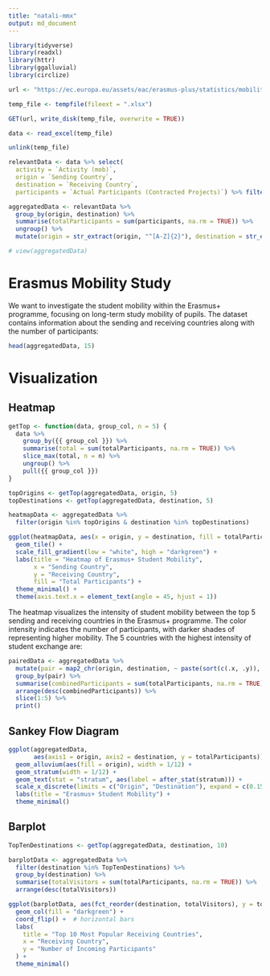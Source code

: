 ```yaml
---
title: "natali-mmx"
output: md_document
---
```


```r
library(tidyverse)
library(readxl)
library(httr)
library(ggalluvial)
library(circlize)
```

```r

url <- "https://ec.europa.eu/assets/eac/erasmus-plus/statistics/mobility/Erasmus-KA2-Mobility-Data.xlsx"

temp_file <- tempfile(fileext = ".xlsx")

GET(url, write_disk(temp_file, overwrite = TRUE))

data <- read_excel(temp_file)

unlink(temp_file)
```

```r
relevantData <- data %>% select(
  activity = `Activity (mob)`,
  origin = `Sending Country`,
  destination = `Receiving Country`,
  participants = `Actual Participants (Contracted Projects)`) %>% filter(activity == "Long-term study mobility of pupils")

aggregatedData <- relevantData %>%
  group_by(origin, destination) %>%
  summarise(totalParticipants = sum(participants, na.rm = TRUE)) %>%
  ungroup() %>%
  mutate(origin = str_extract(origin, "^[A-Z]{2}"), destination = str_extract(destination, "^[A-Z]{2}"))

# view(aggregatedData)
```

# Erasmus Mobility Study

We want to investigate the student mobility within the Erasmus+ programme, focusing on long-term study mobility of pupils. The dataset contains information about the sending and receiving countries along with the number of participants:

```r
head(aggregatedData, 15)
```

# Visualization

## Heatmap

```r

getTop <- function(data, group_col, n = 5) {
  data %>%
    group_by({{ group_col }}) %>%
    summarise(total = sum(totalParticipants, na.rm = TRUE)) %>%
    slice_max(total, n = n) %>%
    ungroup() %>%
    pull({{ group_col }})
}

topOrigins <- getTop(aggregatedData, origin, 5)
topDestinations <- getTop(aggregatedData, destination, 5)

heatmapData <- aggregatedData %>%
  filter(origin %in% topOrigins & destination %in% topDestinations)

ggplot(heatmapData, aes(x = origin, y = destination, fill = totalParticipants)) +
  geom_tile() +
  scale_fill_gradient(low = "white", high = "darkgreen") +
  labs(title = "Heatmap of Erasmus+ Student Mobility",
       x = "Sending Country",
       y = "Receiving Country",
       fill = "Total Participants") +
  theme_minimal() +
  theme(axis.text.x = element_text(angle = 45, hjust = 1))
```

The heatmap visualizes the intensity of student mobility between the top 5 sending and receiving countries in the Erasmus+ programme. The color intensity indicates the number of participants, with darker shades of representing higher mobility. The 5 countries with the highest intensity of student exchange are:

```r
pairedData <- aggregatedData %>%
  mutate(pair = map2_chr(origin, destination, ~ paste(sort(c(.x, .y)), collapse = " - "))) %>%
  group_by(pair) %>%
  summarise(combinedParticipants = sum(totalParticipants, na.rm = TRUE)) %>%
  arrange(desc(combinedParticipants)) %>%
  slice(1:5) %>% 
  print()
```

## Sankey Flow Diagram

```r

ggplot(aggregatedData,
       aes(axis1 = origin, axis2 = destination, y = totalParticipants)) +
  geom_alluvium(aes(fill = origin), width = 1/12) +
  geom_stratum(width = 1/12) +
  geom_text(stat = "stratum", aes(label = after_stat(stratum))) +
  scale_x_discrete(limits = c("Origin", "Destination"), expand = c(0.15, 0.05)) +
  labs(title = "Erasmus+ Student Mobility") +
  theme_minimal()
```

## Barplot

```r

TopTenDestinations <- getTop(aggregatedData, destination, 10)

barplotData <- aggregatedData %>%
  filter(destination %in% TopTenDestinations) %>%
  group_by(destination) %>%
  summarise(totalVisitors = sum(totalParticipants, na.rm = TRUE)) %>%
  arrange(desc(totalVisitors))

ggplot(barplotData, aes(fct_reorder(destination, totalVisitors), y = totalVisitors)) +
  geom_col(fill = "darkgreen") +
  coord_flip() +  # horizontal bars
  labs(
    title = "Top 10 Most Popular Receiving Countries",
    x = "Receiving Country",
    y = "Number of Incoming Participants"
  ) +
  theme_minimal()

```
